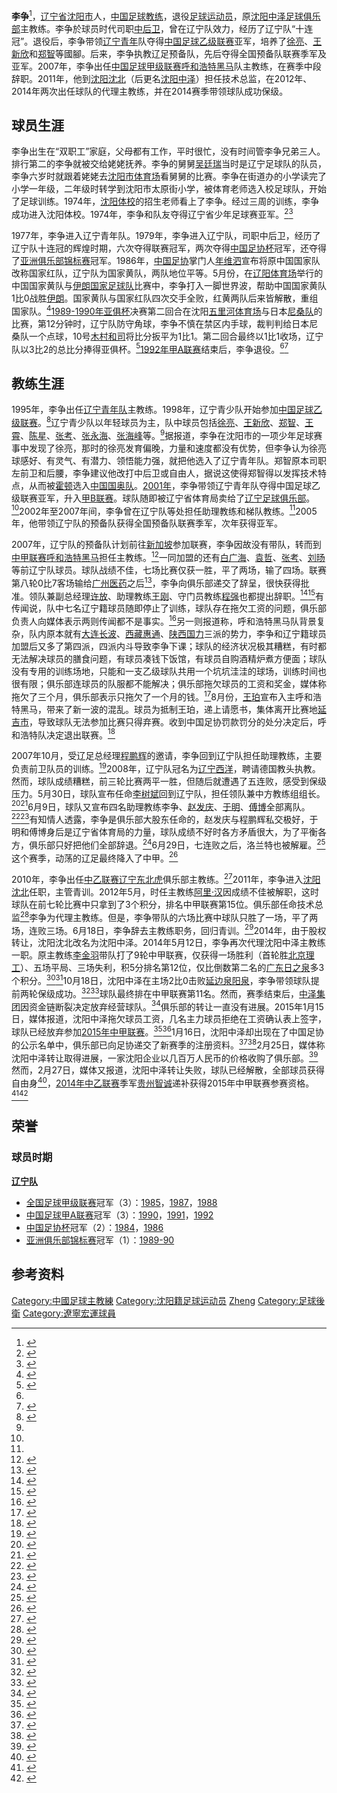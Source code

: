 {{Infobox football biography
| name        = 李争
| fullname    = 
| image       = 
| birth_date  = {{birth date and age|1962|5|31}}
| birth_place = [[中国|中国]][[辽宁省|辽宁省]][[沈阳市|沈阳市]]
| height      = {{height|m=1.77}}<ref>{{cite web|title=1992年全国足球甲级（A组）联赛战绩表|url=http://cfa002.cfadata.com/china/1992a.htm|publisher=中国足球资料|accessdate=2015-02-26|archive-date=2019-08-10|archive-url=https://web.archive.org/web/20190810122128/http://cfa002.cfadata.com/china/1992a.htm|dead-url=no}}</ref>
| position    = 中后卫
| currentclub = 
| clubnumber  = 
| youthyears  = 1977 - 1979
| youthclubs  = 辽宁青年队
| years1      = 1979 - 1992
| clubs1      = [[辽宁足球俱乐部|辽宁]]
| manageryears1 = 1995 - 2001
| managerclubs1 = [[辽宁青少年足球俱乐部|辽宁青年]]
| manageryears2 = 2004? - 2007
| managerclubs2 = [[辽宁足球俱乐部|辽宁]]<small>(预备队教练)</small>
| manageryears3 = 2007
| managerclubs3 = [[呼和浩特黑马|呼和浩特黑马]]
| manageryears4 = 2007 - 2008
| managerclubs4 = [[辽宁足球俱乐部|辽宁]]<small>(助理教练)</small>
| manageryears5 = 2010
| managerclubs5 = [[辽宁东北虎|辽宁东北虎]]
| manageryears6 = 2011 - 2014
| managerclubs6 = [[沈阳中泽|沈阳中泽]]<small>(技术总监)</small>
| manageryears7 = 2012
| managerclubs7 = [[沈阳中泽|沈阳中泽]]<small>(代理)</small>
| manageryears8 = 2014
| managerclubs8 = [[沈阳中泽|沈阳中泽]]<small>(代理)</small>
| club-update = 
| ntupdate    = 
}}

'''李争'''{{BD|1962年|5月31日}}<ref name=nen>{{cite news|title=辽足风云人物：十冠王功勋将帅 赵本山上榜|url=http://sports.nen.com.cn/sports/lntt/376/3805376_15.shtml|accessdate=2015-02-26|newspaper=东北新闻网|date=2011-05-04|archive-url=https://web.archive.org/web/20150226193255/http://sports.nen.com.cn/sports/lntt/376/3805376_15.shtml|archive-date=2015-02-26|dead-url=yes}}</ref>，[[辽宁省|辽宁省]][[沈阳市|沈阳市]]人，[[中国|中国]][[足球教练|足球教练]]，退役[[足球运动员|足球运动员]]，原[[沈阳中泽足球俱乐部|沈阳中泽足球俱乐部]]主教练。李争於球员时代司职[[中后卫|中后卫]]，曾在辽宁队效力，经历了辽宁队“十连冠”。退役后，李争带领[[辽宁青少年足球俱乐部|辽宁青年]]队夺得[[中国足球乙级联赛|中国足球乙级联赛]]亚军，培养了[[徐亮|徐亮]]、[[王新欣|王新欣]]和[[郑智|郑智]]等國腳。后来，李争执教辽足预备队，先后夺得全国预备队联赛季军及亚军。2007年，李争出任[[中国足球甲级联赛|中国足球甲级联赛]][[呼和浩特黑马|呼和浩特黑马]]队主教练，在赛季中段辞职。2011年，他到[[沈阳沈北|沈阳沈北]]（后更名[[沈阳中泽|沈阳中泽]]）担任技术总监，在2012年、2014年两次出任球队的代理主教练，并在2014赛季带领球队成功保级。

== 球员生涯 ==
李争出生在“双职工”家庭，父母都有工作，平时很忙，没有时间管李争兄弟三人。排行第二的李争就被交给姥姥抚养。李争的舅舅[[吴廷瑞|吴廷瑞]]当时是辽宁足球队的队员，李争六岁时就跟着姥姥去[[沈阳市体育场|沈阳市体育场]]看舅舅的比赛。李争在街道办的小学读完了小学一年级，二年级时转学到沈阳市太原街小学，被体育老师选入校足球队，开始了足球训练。1974年，[[沈阳体校|沈阳体校]]的招生老师看上了李争。经过三周的训练，李争成功进入沈阳体校。1974年，李争和队友夺得辽宁省少年足球赛亚军。<ref name=nmg>{{cite news|title=访内蒙古首支中甲球队呼和浩特队主教练李争|url=http://www.northnews.cn/2007/0622/81577.shtml|accessdate=2015-02-26|newspaper=正北方网|date=2007-06-22|deadurl=yes|archiveurl=https://web.archive.org/web/20150226191936/http://www.northnews.cn/2007/0622/81577.shtml|archivedate=2015-02-26}}</ref><ref name=wkl>{{cite news|title=击败伊朗培养徐亮王新欣 前国脚李争的足球人生|url=http://sports.sina.com.cn/s/2004-05-10/0210237411s.shtml|accessdate=2015-02-26|newspaper=足球周报|date=2004-05-10|archive-date=2019-08-11|archive-url=https://web.archive.org/web/20190811011556/http://sports.sina.com.cn/s/2004-05-10/0210237411s.shtml|dead-url=no}}</ref>

1977年，李争进入辽宁青年队。1979年，李争进入辽宁队，司职中后卫，经历了辽宁队十连冠的辉煌时期，六次夺得联赛冠军，两次夺得[[中国足协杯|中国足协杯]]冠军，还夺得了[[亚洲俱乐部锦标赛|亚洲俱乐部锦标赛]]冠军。1986年，[[中国足协|中国足协]]掌门人[[年维泗|年维泗]]宣布将原中国国家队改称国家红队，辽宁队为国家黄队，两队地位平等。5月份，在[[辽阳体育场|辽阳体育场]]举行的中国国家黄队与[[伊朗国家足球队|伊朗国家足球队]]比赛中，李争打入一脚世界波，帮助中国国家黄队1比0战胜[[伊朗|伊朗]]。国家黄队与国家红队四次交手全败，红黄两队后来皆解散，重组国家队。<ref>{{cite news|title=1986年2月6日，中国足球队组建红、黄队|url=http://book.sina.com.cn/today/2010-10-21/162125501.shtml|accessdate=2015-02-26|newspaper=新浪文化|date=2010-10-21|archive-date=2019-08-12|archive-url=https://web.archive.org/web/20190812071603/http://book.sina.com.cn/today/2010-10-21/162125501.shtml|dead-url=no}}</ref>[[1989年至1990年亞洲冠軍球會盃|1989-1990年亚俱杯]]决赛第二回合在沈阳[[五里河体育场|五里河体育场]]与日本[[橫濱水手|尼桑队]]的比赛，第12分钟时，辽宁队防守角球，李争不慎在禁区内手球，裁判判给日本尼桑队一个点球，10号[[木村和司|木村和司]]将比分扳平为1比1。第二回合最终以1比1收场，辽宁队以3比2的总比分捧得亚俱杯。<ref>{{cite news|title=五里河盛满辽足喜与悲|url=http://www.syd.com.cn/sywb/2002-11/13/content_209594.htm|accessdate=2015-02-26|newspaper=沈阳晚报|date=2002-11-13|deadurl=yes|archiveurl=https://web.archive.org/web/20150226201227/http://www.syd.com.cn/sywb/2002-11/13/content_209594.htm|archivedate=2015-02-26}}</ref>[[1992年甲A联赛|1992年甲A联赛]]结束后，李争退役。<ref name=wkl/><ref name=jiuh>{{cite news|title=李金羽继任者救火中泽 李争直言改造一支队很难|url=http://sports.sohu.com/20140514/n399544876.shtml|accessdate=2015-02-26|newspaper=沈阳日报|date=2014-05-14|archive-date=2019-08-10|archive-url=https://web.archive.org/web/20190810215037/http://sports.sohu.com/20140514/n399544876.shtml|dead-url=no}}</ref>

== 教练生涯 ==
1995年，李争出任[[辽宁青少年足球俱乐部|辽宁青年队]]主教练。1998年，辽宁青少队开始参加[[中国足球乙级联赛|中国足球乙级联赛]]。<ref>{{cite news|title=李争、王新欣两人说赛--辽青队自我总结|url=http://sports.sina.com.cn/china/9910/188530.shtml|accessdate=2015-02-26|newspaper=辽沈晚报|date=1999-10-18|archive-date=2019-08-12|archive-url=https://web.archive.org/web/20190812070756/http://sports.sina.com.cn/china/9910/188530.shtml|dead-url=no}}</ref>辽宁青少队以年轻球员为主，队中球员包括[[徐亮|徐亮]]、[[王新欣|王新欣]]、[[郑智|郑智]]、[[王霄|王霄]]、[[陈星|陈星]]、[[张考|张考]]、[[张永海|张永海]]、[[张海峰|张海峰]]等。<ref name=jiuh/>据报道，李争在沈阳市的一项少年足球赛事中发现了徐亮，那时的徐亮发育偏晚，力量和速度都没有优势，但李争认为徐亮球感好、有灵气、有潜力、领悟能力强，就把他选入了辽宁青年队。郑智原本司职左前卫和后腰，李争建议他改打中后卫或自由人，据说这使得郑智得以发挥技术特点，从而被[[霍顿|霍顿]]选入[[中国国奥队|中国国奥队]]。[[2001年中国足球乙级联赛|2001年]]，李争带领辽宁青年队夺得中国足球乙级联赛亚军，升入[[甲B联赛|甲B联赛]]。球队随即被辽宁省体育局卖给了[[辽宁足球俱乐部|辽宁足球俱乐部]]。<ref name=nmg/>2002年至2007年间，李争曾在辽宁队等处担任助理教练和梯队教练。<ref name=jiuh/>2005年，他带领辽宁队的预备队获得全国预备队联赛季军，次年获得亚军。

2007年，辽宁队的预备队计划前往[[新加坡|新加坡]]参加联赛，李争因故没有带队，转而到[[中甲联赛|中甲联赛]][[呼和浩特黑马|呼和浩特黑马]]担任主教练。<ref>{{cite news|title=内蒙古成立首支中甲职业足球队主帅为李争|url=http://www.nmg.xinhuanet.com/xwzx/2007-03/09/content_9469509.htm|accessdate=2015-02-26|newspaper=2007-03-09|date=新华网|deadurl=yes|archiveurl=https://web.archive.org/web/20150226192741/http://www.nmg.xinhuanet.com/xwzx/2007-03/09/content_9469509.htm|archivedate=2015-02-26}}</ref>一同加盟的还有[[白广海|白广海]]、[[袁哲|袁哲]]、[[张考|张考]]、[[刘旸_(足球运动员)|刘旸]]等前辽宁队球员。球队战绩不佳，七场比赛仅获一胜，平了两场，输了四场。联赛第八轮0比7客场输给[[广州医药|广州医药]]之后<ref>{{cite news|title=沈祥福道出呼和浩特对手原因 李争感叹技不如人|url=http://sports.enorth.com.cn/system/2007/05/19/001668270.shtml|accessdate=2015-02-26|newspaper=新浪体育|date=2007-05-19|archive-date=2019-08-12|archive-url=https://web.archive.org/web/20190812070756/http://sports.enorth.com.cn/system/2007/05/19/001668270.shtml|dead-url=no}}</ref>，李争向俱乐部递交了辞呈，很快获得批准。领队兼副总经理[[许放|许放]]、助理教练[[王刚|王刚]]、守门员教练[[程强|程强]]也都提出辞职。<ref>{{cite news|title=呼和浩特主帅辞职|url=http://sports.sina.com.cn/s/2007-05-23/02451172491s.shtml|accessdate=2015-02-26|newspaper=北京晨报|date=2007-05-23|archive-date=2019-08-12|archive-url=https://web.archive.org/web/20190812071555/http://sports.sina.com.cn/s/2007-05-23/02451172491s.shtml|dead-url=no}}</ref><ref>{{cite news|title=新教练班子组建完成 呼和浩特足球队士气高涨|url=http://sports.163.com/07/0527/23/3FHOE71H0005227R.html|accessdate=2015-02-26|newspaper=北方新闻网|date=2007-05-27|archive-url=https://web.archive.org/web/20150226191702/http://sports.163.com/07/0527/23/3FHOE71H0005227R.html|archive-date=2015-02-26|dead-url=yes}}</ref>有传闻说，队中七名辽宁籍球员随即停止了训练，球队存在拖欠工资的问题，俱乐部负责人向媒体表示两则传闻都不是事实。<ref>{{cite news|title=呼和浩特官方澄清纷乱传言 新帅处子秀欲破成都金身|url=http://sports.sina.com.cn/b/2007-05-25/17312943635.shtml|accessdate=2015-02-26|newspaper=新浪体育|date=2007-05-25|archive-date=2020-11-29|archive-url=https://web.archive.org/web/20201129000305/http://sports.sina.com.cn/b/2007-05-25/17312943635.shtml|dead-url=no}}</ref>另一则报道称，呼和浩特黑马队背景复杂，队内原本就有[[大连长波|大连长波]]、[[西藏惠通|西藏惠通]]、[[陕西国力|陕西国力]]三派的势力，李争和辽宁籍球员加盟后又多了第四派，四派内斗导致李争下课；球队的经济状况极其糟糕，有时都无法解决球员的膳食问题，有球员凑钱下饭馆，有球员自购酒精炉煮方便面；球队没有专用的训练场地，只能和一支乙级球队共用一个坑坑洼洼的球场，训练时间也很有限；俱乐部连球员的队服都不能解决；俱乐部拖欠球员的工资和奖金，媒体称拖欠了三个月，俱乐部表示只拖欠了一个月的钱。<ref>{{cite news|title=呼和浩特教练组集体“逃亡”|url=http://sports.163.com/07/0601/16/3FTR2Q790005227R.html|accessdate=2015-02-26|newspaper=中国足球报|date=2007-06-01|archive-url=https://web.archive.org/web/20150226193936/http://sports.163.com/07/0601/16/3FTR2Q790005227R.html|archive-date=2015-02-26|dead-url=yes}}</ref>8月份，[[王珀|王珀]]宣布入主呼和浩特黑马，带来了新一波的混乱。球员为抵制王珀，递上请愿书，集体离开比赛地[[延吉市|延吉市]]，导致球队无法参加比赛只得弃赛。收到中国足协罚款罚分的处分决定后，呼和浩特队决定退出联赛。<ref>{{cite news|title=呼和浩特队的“死亡日记”|url=http://read.sportpaper.cn/zgzqb/html/2007-08/14/content_12033.htm|accessdate=2015-02-26|newspaper=中国足球报|date=2007-08-14|archive-url=https://web.archive.org/web/20150226201348/http://read.sportpaper.cn/zgzqb/html/2007-08/14/content_12033.htm|archive-date=2015-02-26|dead-url=yes}}</ref>

2007年10月，受辽足总经理[[程鹏辉|程鹏辉]]的邀请，李争回到辽宁队担任助理教练，主要负责前卫队员的训练。<ref>{{cite news|title=昔日霸主寻觅复兴道路 十连冠功臣李争入辽足|url=http://sports.qq.com/a/20071020/000247.htm|accessdate=2015-02-26|newspaper=辽宁日报|date=2007-10-20|archive-date=2015-02-26|archive-url=https://web.archive.org/web/20150226193449/http://sports.qq.com/a/20071020/000247.htm|dead-url=no}}</ref>2008年，辽宁队冠名为[[辽宁西洋|辽宁西洋]]，聘请德国教头{{link-en|维尔纳·洛兰特|Werner Lorant}}执教。然而，球队成绩糟糕，前三轮比赛两平一胜，但随后就遭遇了五连败，感受到保级压力。5月30日，球队宣布任命[[李树斌|李树斌]]回到辽宁队，担任领队兼中方教练组组长。<ref>{{cite news|title=李树斌任领队兼中方组长 辽足即将展开整风运动|url=http://sports.enorth.com.cn/system/2008/05/30/003338460.shtml|accessdate=2015-02-26|newspaper=网易体育|date=2008-05-30|archive-date=2016-03-04|archive-url=https://web.archive.org/web/20160304111831/http://sports.enorth.com.cn/system/2008/05/30/003338460.shtml|dead-url=no}}</ref><ref>{{cite news|title=李树斌任辽足教练组组长 主要协调教练球员关系|url=http://sports.enorth.com.cn/system/2008/05/31/003340110.shtml|accessdate=2015-02-26|newspaper=北国网-辽宁日报|date=2008-05-31|archive-date=2019-08-12|archive-url=https://web.archive.org/web/20190812105023/http://sports.enorth.com.cn/system/2008/05/31/003340110.shtml|dead-url=no}}</ref>6月9日，球队又宣布四名助理教练李争、[[赵发庆|赵发庆]]、[[于明|于明]]、[[傅博_(足球教练)|傅博]]全部离队。<ref>{{cite news|title=内部调整辽足再出惊人动作 中方教练组集体下课|url=http://sports.163.com/08/0609/02/4DVBSO6E00051C89.html|accessdate=2015-02-26|newspaper=网易体育|date=2008-06-09|archive-date=2019-08-12|archive-url=https://web.archive.org/web/20190812021201/http://sports.163.com/08/0609/02/4DVBSO6E00051C89.html|dead-url=no}}</ref><ref>{{cite news|title=辽宁队调整再引大地震 中方教练组四助教集体下课|url=http://news.titan24.com/titan/46/08-06-09/75867.html|accessdate=2015-02-26|newspaper=体坛网|date=2008-06-09|deadurl=yes|archiveurl=https://web.archive.org/web/20150226191844/http://news.titan24.com/titan/46/08-06-09/75867.html|archivedate=2015-02-26}}</ref>有知情人透露，李争是俱乐部大股东任命的，赵发庆与程鹏辉私交极好，于明和傅博身后是辽宁省体育局的力量，球队成绩不好时各方矛盾很大，为了平衡各方，俱乐部只好把他们全部辞退。<ref>{{cite news|title=辽足中方教练组大换血 洛兰特：我不想要下课之人|url=http://sports.sina.com.cn/n/2008-06-10/12283713180.shtml?from=814e.com|accessdate=2015-02-26|newspaper=体坛周报|date=2008-06-10|archive-date=2019-08-11|archive-url=https://web.archive.org/web/20190811051532/http://sports.sina.com.cn/n/2008-06-10/12283713180.shtml?from=814e.com|dead-url=no}}</ref>6月29日，七连败之后，洛兰特也被解雇。<ref>{{cite news|title=辽足主帅洛兰特下课 中超半数教练已丢饭碗|url=http://sports.qq.com/a/20080629/000361.htm|accessdate=2015-02-26|newspaper=腾讯体育|date=2008-06-29|archive-date=2015-02-26|archive-url=https://web.archive.org/web/20150226193158/http://sports.qq.com/a/20080629/000361.htm|dead-url=no}}</ref>这个赛季，动荡的辽足最终降入了中甲。<ref>{{cite news|title=十大战役见证辽足08降级路 4比4经典逆转如回光返照|url=http://sports.sina.com.cn/j/2008-11-23/17514087364.shtml|accessdate=2015-02-26|newspaper=新浪体育|date=2008-11-23|archive-date=2019-08-11|archive-url=https://web.archive.org/web/20190811011623/http://sports.sina.com.cn/j/2008-11-23/17514087364.shtml|dead-url=no}}</ref>

2010年，李争出任[[中乙联赛|中乙联赛]][[辽宁东北虎|辽宁东北虎]]俱乐部主教练。<ref>{{cite news|url=http://sports.sohu.com/20100519/n272221851.shtml|title=2010年中国足球乙级联赛辽宁东北虎大名单|date=2010-05-19|accessdate=2015-03-22|newspaper=搜狐体育|archive-date=2018-05-10|archive-url=https://web.archive.org/web/20180510184259/http://sports.sohu.com/20100519/n272221851.shtml|dead-url=no}}</ref>2011年，李争进入[[沈阳沈北|沈阳沈北]]任职，主管青训。2012年5月，时任主教练[[阿里·汉|阿里·汉]]因成绩不佳被解职，这时球队在前七轮比赛中只拿到了3个积分，排名中甲联赛第15位。俱乐部任命技术总监<ref>{{cite news|title=再拿一个亚洲冠军！|url=http://epaper.syd.com.cn/sywb/html/2012-05/18/content_803188.htm|accessdate=2015-02-26|newspaper=沈阳晚报|date=2012-05-18|archive-url=https://web.archive.org/web/20150226191435/http://epaper.syd.com.cn/sywb/html/2012-05/18/content_803188.htm|archive-date=2015-02-26|dead-url=yes}}</ref>李争为代理主教练。但是，李争带队的六场比赛中球队只胜了一场，平了两场，连败三场。6月18日，李争辞去主教练职务，回归青训。<ref>{{cite news|title=李争辞职引发沈北队再度换帅|url=http://news.lnd.com.cn/htm/2012-06/19/content_2361408.htm|accessdate=2015-02-26|newspaper=辽沈晚报|date=2012-06-19|archive-url=https://web.archive.org/web/20150226202107/http://news.lnd.com.cn/htm/2012-06/19/content_2361408.htm|archive-date=2015-02-26|dead-url=yes}}</ref>2014年，由于股权转让，沈阳沈北改名为沈阳中泽。2014年5月12日，李争再次代理沈阳中泽主教练一职。原主教练[[李金羽|李金羽]]带队打了9轮中甲联赛，仅获得一场胜利（首轮胜[[北京理工大学足球俱乐部|北京理工]]）、五场平局、三场失利，积5分排名第12位，仅比倒数第二名的[[广东日之泉|广东日之泉]]多3个积分。<ref>{{cite news|title=沈阳中泽8轮不胜李金羽下课 助理教练代理主帅|url=http://sports.eastday.com/gd/2014/0513/403084143.html|accessdate=2015-02-26|newspaper=辽宁日报|date=2014-05-13|deadurl=yes|archiveurl=https://web.archive.org/web/20150226191933/http://sports.eastday.com/gd/2014/0513/403084143.html|archivedate=2015-02-26}}</ref><ref>{{cite news|title=中泽高层解聘李金羽 经验不足缺乏应变成主因|url=http://sports.eastday.com/gd/2014/0512/2152067060.html|accessdate=2015-02-26|newspaper=腾讯体育|date=2014-05-12|deadurl=yes|archiveurl=https://web.archive.org/web/20150226192402/http://sports.eastday.com/gd/2014/0512/2152067060.html|archivedate=2015-02-26}}</ref>10月18日，沈阳中泽在主场2比0击败[[延边泉阳泉|延边泉阳泉]]，李争带领球队提前两轮保级成功。<ref>{{cite news|title=提前保级成功 请为沈足小伙鼓掌|url=http://liaoning.lnd.com.cn/htm/2014-10/19/content_4126343.htm|accessdate=2015-02-26|newspaper=辽沈晚报|date=2014-10-19|archive-url=https://web.archive.org/web/20150226192649/http://liaoning.lnd.com.cn/htm/2014-10/19/content_4126343.htm|archive-date=2015-02-26|dead-url=yes}}</ref><ref>{{cite news|title=沈阳助教带队成功保级 两次救火看到球队"隐患"|url=http://sports.163.com/14/1023/14/A98G6DR600051C8L.html|accessdate=2015-02-26|newspaper=人民网|date=2014-10-23|archive-url=https://web.archive.org/web/20150226191046/http://sports.163.com/14/1023/14/A98G6DR600051C8L.html|archive-date=2015-02-26|dead-url=yes}}</ref>球队最终排在中甲联赛第11名。然而，赛季结束后，[[中泽集团|中泽集团]]因资金链断裂决定放弃经营球队。<ref>{{cite news|title=只一年就不玩了？中泽退出中甲|url=http://news.163.com/14/1222/07/AE28F20R00014Q4P.html|accessdate=2015-02-27|newspaper=每日新报|date=2014-12-22|archive-url=https://web.archive.org/web/20150227141354/http://news.163.com/14/1222/07/AE28F20R00014Q4P.html|archive-date=2015-02-27|dead-url=yes}}</ref>俱乐部的转让一直没有进展。2015年1月15日，媒体报道，沈阳中泽拖欠球员工资，几名主力球员拒绝在工资确认表上签字，球队已经放弃参加[[2015年中甲联赛|2015年中甲联赛]]。<ref>{{cite news|title=隊員因欠薪拒絕簽字 沈足未獲得新賽季中甲資格|url=http://sports.people.com.cn/BIG5/n/2015/0116/c22176-26398991.html|accessdate=2015-02-27|newspaper=沈陽晚報|date=2015-01-16|archive-date=2016-03-04|archive-url=https://web.archive.org/web/20160304060938/http://sports.people.com.cn/BIG5/n/2015/0116/c22176-26398991.html|dead-url=no}}</ref><ref>{{cite news|title=沈阳中泽队放弃注册|url=http://www.ln.xinhuanet.com/newscenter/2015-01/16/c_1114016934.htm|accessdate=2015-02-27|newspaper=辽宁日报|date=2015-01-16|deadurl=yes|archiveurl=https://web.archive.org/web/20150227140847/http://www.ln.xinhuanet.com/newscenter/2015-01/16/c_1114016934.htm|archivedate=2015-02-27}}</ref>1月16日，沈阳中泽却出现在了中国足协的公示名单中，俱乐部已向足协递交了新赛季的注册资料。<ref>{{cite news|title=沈阳中泽提交准入材料进入公示 球队已恢复训练|url=http://sports.sina.com.cn/b/2015-01-17/01597485883.shtml|accessdate=2015-02-27|newspaper=新浪体育|date=2015-01-17|archive-date=2019-08-11|archive-url=https://web.archive.org/web/20190811023859/http://sports.sina.com.cn/b/2015-01-17/01597485883.shtml|dead-url=no}}</ref><ref>{{cite news|title=沈阳中泽奇迹“生还” 现身足协公示名单|url=http://www.ln.xinhuanet.com/newscenter/2015-01/18/c_1114033307.htm|accessdate=2015-02-27|newspaper=大连日报|date=2015-01-18|deadurl=yes|archiveurl=https://web.archive.org/web/20150227140818/http://www.ln.xinhuanet.com/newscenter/2015-01/18/c_1114033307.htm|archivedate=2015-02-27}}</ref>2月25日，媒体称沈阳中泽转让取得进展，一家沈阳企业以几百万人民币的价格收购了俱乐部。<ref>{{cite news|title=沈阳中泽完成超低价转让 百万价位继续战中甲|url=http://sports.163.com/15/0226/09/AJCCABPK00051C89.html|accessdate=2015-02-27|newspaper=人民网|date=2015-02-26|archive-url=https://web.archive.org/web/20150227140734/http://sports.163.com/15/0226/09/AJCCABPK00051C89.html|archive-date=2015-02-27|dead-url=yes}}</ref>然而，2月27日，媒体又报道，沈阳中泽转让失败，球队已经解散，全部球员获得自由身<ref>{{cite news|title=曝沈阳中泽正式宣布解散 球员全部成为自由身|url=http://news.hebei.com.cn/system/2015/02/27/015041417.shtml|accessdate=2015-02-27|newspaper=凤凰体育|date=2015-02-27|archive-date=2019-08-11|archive-url=https://web.archive.org/web/20190811193547/http://news.hebei.com.cn/system/2015/02/27/015041417.shtml|dead-url=no}}</ref>，[[2014年中乙联赛|2014年中乙联赛]]季军[[贵州智诚|贵州智诚]]递补获得2015年中甲联赛参赛资格。<ref>{{cite news|title=沈阳中泽转让未果球队面临解散 贵州智诚或递补|url=http://sports.sina.com.cn/b/2015-02-27/02537526054.shtml|accessdate=2015-02-27|newspaper=新浪体育|date=2015-02-27|archive-date=2019-08-12|archive-url=https://web.archive.org/web/20190812120853/http://sports.sina.com.cn/b/2015-02-27/02537526054.shtml|dead-url=no}}</ref><ref>{{cite news|title=贵州智诚宣布新赛季递补踢中甲 已收到足协通知|url=http://sports.enorth.com.cn/system/2015/02/27/030047359.shtml|accessdate=2015-02-27|newspaper=网易体育|date=2015-02-27|archive-date=2016-03-04|archive-url=https://web.archive.org/web/20160304091204/http://sports.enorth.com.cn/system/2015/02/27/030047359.shtml|dead-url=no}}</ref>

== 荣誉 ==
=== 球员时期 ===
'''[[辽宁宏运|辽宁队]]'''
* [[全国足球甲级联赛|全国足球甲级联赛]]冠军（3）：[[1985年全国足球甲级联赛|1985]]，[[1987年全国足球甲级联赛|1987]]，[[1988年全国足球甲级联赛|1988]]
* [[中国足球甲A联赛|中国足球甲A联赛]]冠军（3）：[[1990年中国足球甲A联赛|1990]]，[[1991年中国足球甲A联赛|1991]]，[[1992年中国足球甲A联赛|1992]]
* [[中国足协杯|中国足协杯]]冠军（2）：[[1984年中国足协杯|1984]]，[[1986年中国足协杯|1986]]
* [[亚洲俱乐部锦标赛|亚洲俱乐部锦标赛]]冠军（1）：[[1989年至1990年亞洲冠軍球會盃|1989-90]]

==参考资料==
{{reflist|2}}

<!--== 外部链接 ==-->
{{2012年中甲分类名单沈北}}
{{2014年中甲分类名单沈阳}}

{{DEFAULTSORT:Li Zheng}}
[[Category:中國足球主教練|Category:中國足球主教練]]
[[Category:沈阳籍足球运动员|Category:沈阳籍足球运动员]]
[[Category:李姓|Zheng]]
[[Category:足球後衛|Category:足球後衛]]
[[Category:遼寧宏運球員|Category:遼寧宏運球員]]